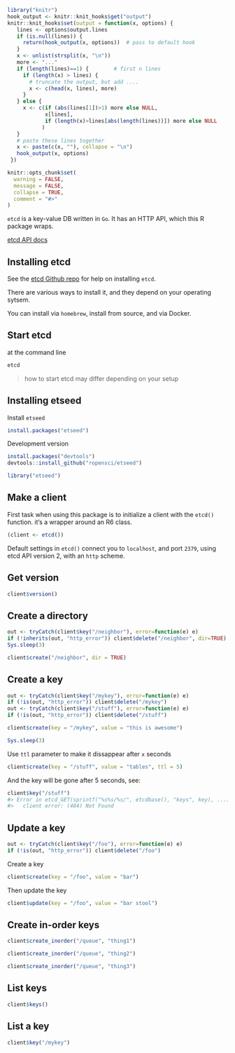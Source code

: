 <!--
%\VignetteEngine{knitr::knitr}
%\VignetteIndexEntry{Introduction to etseed}
%\VignetteEncoding{UTF-8}
-->

```r
library("knitr")
hook_output <- knitr::knit_hooks$get("output")
knitr::knit_hooks$set(output = function(x, options) {
   lines <- options$output.lines
   if (is.null(lines)) {
     return(hook_output(x, options))  # pass to default hook
   }
   x <- unlist(strsplit(x, "\n"))
   more <- "..."
   if (length(lines)==1) {        # first n lines
     if (length(x) > lines) {
       # truncate the output, but add ....
       x <- c(head(x, lines), more)
     }
   } else {
     x <- c(if (abs(lines[1])>1) more else NULL,
            x[lines],
            if (length(x)>lines[abs(length(lines))]) more else NULL
           )
   }
   # paste these lines together
   x <- paste(c(x, ""), collapse = "\n")
   hook_output(x, options)
 })

knitr::opts_chunk$set(
  warning = FALSE,
  message = FALSE,
  collapse = TRUE,
  comment = "#>"
)
```

`etcd` is a key-value DB written in `Go`. It has an HTTP API, which this R package wraps.

[etcd API docs](https://github.com/coreos/etcd/blob/master/Documentation/v2/api.md)

## Installing etcd

See the [etcd Github repo](https://github.com/coreos/etcd#etcd) for help on installing `etcd`. 

There are various ways to install it, and they depend on your operating sytsem. 

You can install via `homebrew`, install from source, and via Docker.

## Start etcd

at the command line

```sh
etcd
```

> how to start etcd may differ depending on your setup

## Installing etseed

Install `etseed`

```r
install.packages("etseed")
```

Development version

```r
install.packages("devtools")
devtools::install_github("ropensci/etseed")
```

```r
library("etseed")
```

## Make a client

First task when using this package is to initialize a client
with the `etcd()` function. it's a wrapper around an R6 class.

```r
(client <- etcd())
```

Default settings in `etcd()` connect you to `localhost`, and port `2379`, 
using etcd API version 2, with an `http` scheme.

## Get version

```r
client$version()
```

## Create a directory

```r
out <- tryCatch(client$key("/neighbor"), error=function(e) e)
if (!inherits(out, "http_error")) client$delete("/neighbor", dir=TRUE)
Sys.sleep(3)
```

```r
client$create("/neighbor", dir = TRUE)
```

## Create a key

```r
out <- tryCatch(client$key("/mykey"), error=function(e) e)
if (!is(out, "http_error")) client$delete("/mykey")
out <- tryCatch(client$key("/stuff"), error=function(e) e)
if (!is(out, "http_error")) client$delete("/stuff")
```

```r
client$create(key = "/mykey", value = "this is awesome")
```

```r
Sys.sleep(3)
```

Use `ttl` parameter to make it dissappear after `x` seconds

```r
client$create(key = "/stuff", value = "tables", ttl = 5)
```

And the key will be gone after 5 seconds, see:

```r
client$key("/stuff")
#> Error in etcd_GET(sprintf("%s%s/%s/", etcdbase(), "keys", key), ...) :
#>   client error: (404) Not Found
```

## Update a key

```r
out <- tryCatch(client$key("/foo"), error=function(e) e)
if (!is(out, "http_error")) client$delete("/foo")
```

Create a key

```r
client$create(key = "/foo", value = "bar")
```

Then update the key

```r
client$update(key = "/foo", value = "bar stool")
```

## Create in-order keys

```r
client$create_inorder("/queue", "thing1")
```

```r
client$create_inorder("/queue", "thing2")
```

```r
client$create_inorder("/queue", "thing3")
```

## List keys

```r
client$keys()
```

## List a key

```r
client$key("/mykey")
```
